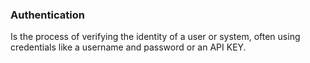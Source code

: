 ### Authentication
Is the process of verifying the identity of a user or system, often using credentials like a username and password or an API KEY.